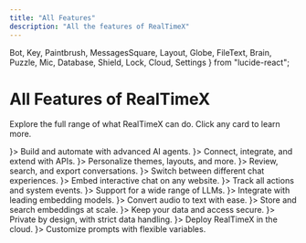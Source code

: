 ```yaml
---
title: "All Features"
description: "All the features of RealTimeX"
---
```


  Bot,
  Key,
  Paintbrush,
  MessagesSquare,
  Layout,
  Globe,
  FileText,
  Brain,
  Puzzle,
  Mic,
  Database,
  Shield,
  Lock,
  Cloud,
  Settings
} from "lucide-react";

# All Features of RealTimeX

Explore the full range of what RealTimeX can do. Click any card to learn more.

<div style={{
  display: "grid",
  gridTemplateColumns: "repeat(auto-fit, minmax(270px, 1fr))",
  gap: "1.2rem",
  marginTop: "2rem"
}}>
  <FeatureCard title="AI Agents" href="./features/ai-agents" icon={<Bot size={36} color="#226cff" />}>
    Build and automate with advanced AI agents.
  </FeatureCard>
  <FeatureCard title="API Access & Keys" href="./features/api" icon={<Key size={36} color="#0da37f" />}>
    Connect, integrate, and extend with APIs.
  </FeatureCard>
  <FeatureCard title="Appearance Customization" href="./features/customization" icon={<Paintbrush size={36} color="#efc04a" />}>
    Personalize themes, layouts, and more.
  </FeatureCard>
  <FeatureCard title="Chat Logs" href="./features/chat-logs" icon={<MessagesSquare size={36} color="#ad4ae6" />}>
    Review, search, and export conversations.
  </FeatureCard>
  <FeatureCard title="Chat Modes" href="./features/chat-modes" icon={<Layout size={36} color="#31b5d6" />}>
    Switch between different chat experiences.
  </FeatureCard>
  <FeatureCard title="Embedded Chat Widgets" href="./features/chat-widgets" icon={<Globe size={36} color="#e3694d" />}>
    Embed interactive chat on any website.
  </FeatureCard>
  <FeatureCard title="Event Logs" href="./features/event-logs" icon={<FileText size={36} color="#a2b123" />}>
    Track all actions and system events.
  </FeatureCard>
  <FeatureCard title="Large Language Models" href="./features/language-models" icon={<Brain size={36} color="#226cff" />}>
    Support for a wide range of LLMs.
  </FeatureCard>
  <FeatureCard title="Embedding Models" href="./features/embedding-models" icon={<Puzzle size={36} color="#0da37f" />}>
    Integrate with leading embedding models.
  </FeatureCard>
  <FeatureCard title="Transcription Models" href="./features/transcription-models" icon={<Mic size={36} color="#efc04a" />}>
    Convert audio to text with ease.
  </FeatureCard>
  <FeatureCard title="Vector Databases" href="./features/vector-databases" icon={<Database size={36} color="#ad4ae6" />}>
    Store and search embeddings at scale.
  </FeatureCard>
  <FeatureCard title="Security & Access" href="./features/security-and-access" icon={<Shield size={36} color="#31b5d6" />}>
    Keep your data and access secure.
  </FeatureCard>
  <FeatureCard title="Privacy & Data Handling" href="./features/privacy-and-data-handling" icon={<Lock size={36} color="#e3694d" />}>
    Private by design, with strict data handling.
  </FeatureCard>
  <FeatureCard title="Cloud Deployment" href="/installation-docker/cloud-docker" icon={<Cloud size={36} color="#226cff" />}>
    Deploy RealTimeX in the cloud.
  </FeatureCard>
  <FeatureCard title="System Prompt Variables" href="./features/system-prompt-variables" icon={<Settings size={36} color="#0da37f" />}>
    Customize prompts with flexible variables.
  </FeatureCard>
</div>
